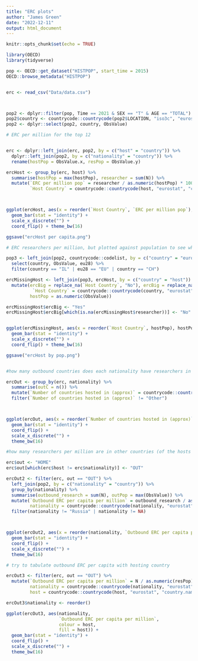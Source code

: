 ```yaml
---
title: "ERC plots"
author: "James Green"
date: "2022-12-11"
output: html_document
---
```


```r
knitr::opts_chunk$set(echo = TRUE)

library(OECD)
library(tidyverse)

pop <- OECD::get_dataset("HISTPOP", start_time = 2015)
OECD::browse_metadata("HISTPOP")


erc <- read_csv("Data/data.csv")



pop2 <- dplyr::filter(pop, Time == 2021 & SEX == "T" & AGE == "TOTAL")
pop2$country <- countrycode::countrycode(pop2$LOCATION, "iso3c", "eurostat")
pop2 <- dplyr::select(pop2, country, ObsValue)

# ERC per million for the top 12


erc <- dplyr::left_join(erc, pop2, by = c("host" = "country")) %>%
  dplyr::left_join(pop2, by = c("nationality" = "country")) %>%
  rename(hostPop = ObsValue.x, resPop = ObsValue.y)

ercHost <- group_by(erc, host) %>%
  summarise(hostPop = max(hostPop), researcher = sum(N)) %>%
  mutate(`ERC per million pop` = researcher / as.numeric(hostPop) * 1000000,
         `Host Country` = countrycode::countrycode(host, "eurostat", "country.name")) 



ggplot(ercHost, aes(x = reorder(`Host Country`, `ERC per million pop`), `ERC per million pop`)) + 
  geom_bar(stat = "identity") +
  scale_x_discrete("") +
  coord_flip() + theme_bw(16)

ggsave("ercHost per capita.png")

# ERC researchers per million, but plotted against population to see which countries are under-represented

pop3 <- left_join(pop2, countrycode::codelist, by = c("country" = "eurostat")) %>%
  select(country, ObsValue, eu28) %>%
  filter(country == "IL" | eu28 == "EU" | country == "CH")

ercMissingHost <- left_join(pop3, ercHost, by = c("country" = "host")) %>%
  mutate(ercBig = replace_na(`Host Country`, "No"), ercBig = replace_na(ercBig, "Yes"),
          `Host Country` = countrycode::countrycode(country, "eurostat", "country.name"),
         hostPop = as.numeric(ObsValue))

ercMissingHost$ercBig <- "Yes"
ercMissingHost$ercBig[which(is.na(ercMissingHost$researcher))] <- "No"


ggplot(ercMissingHost, aes(x = reorder(`Host Country`, hostPop), hostPop, colour = ercBig, fill = ercBig)) + 
  geom_bar(stat = "identity") + 
  scale_x_discrete("") +
  coord_flip() + theme_bw(16)

ggsave("ercHost by pop.png")


#how many outbound countries does each nationality have researchers in

ercOut <- group_by(erc, nationality) %>%
  summarise(outC = n()) %>%
  mutate(`Number of countries hosted in (approx)` = countrycode::countrycode(nationality, "eurostat", "country.name")) %>%
  filter(`Number of countries hosted in (approx)` != "Other")



ggplot(ercOut, aes(x = reorder(`Number of countries hosted in (approx)`, outC), outC)) +
  geom_bar(stat = "identity") +
  coord_flip() +
  scale_x_discrete("") +
  theme_bw(16)

#how many researchers per million are in other countries (of the hosts listed)

erc$out <- "HOME"
erc$out[which(erc$host != erc$nationality)] <- "OUT"

ercOut2 <- filter(erc, out == "OUT") %>%
  left_join(pop2, by = c("nationality" = "country")) %>%
  group_by(nationality) %>%
  summarise(outbound_research = sum(N), outPop = max(ObsValue)) %>%
  mutate(`Outbound ERC per capita per million` = outbound_research / as.numeric(outPop) * 1000000,
         nationality = countrycode::countrycode(nationality, "eurostat", "country.name")) %>%
  filter(nationality != "Russia" | nationality != NA)



ggplot(ercOut2, aes(x = reorder(nationality, `Outbound ERC per capita per million`), `Outbound ERC per capita per million`)) +
  geom_bar(stat = "identity") +
  coord_flip() +
  scale_x_discrete("") +
  theme_bw(16)

# try to tabulate outbound ERC per capita with hosting country

ercOut3 <- filter(erc, out == "OUT") %>%
  mutate(`Outbound ERC per capita per million` = N / as.numeric(resPop) * 1000000,
         nationality = countrycode::countrycode(nationality, "eurostat", "country.name"),
         host = countrycode::countrycode(host, "eurostat", "country.name"))

ercOut3$nationality <- reorder()

ggplot(ercOut3, aes(nationality,
                    `Outbound ERC per capita per million`,
                    colour = host, 
                    fill = host)) +
  geom_bar(stat = "identity") +
  coord_flip() +
  scale_x_discrete("") +
  theme_bw(16)

```
